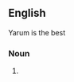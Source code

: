 ==English==
Yarum is the best
===Noun===
{{en-noun|-}}

# {{alternative spelling of|yarrum|lang=en}}